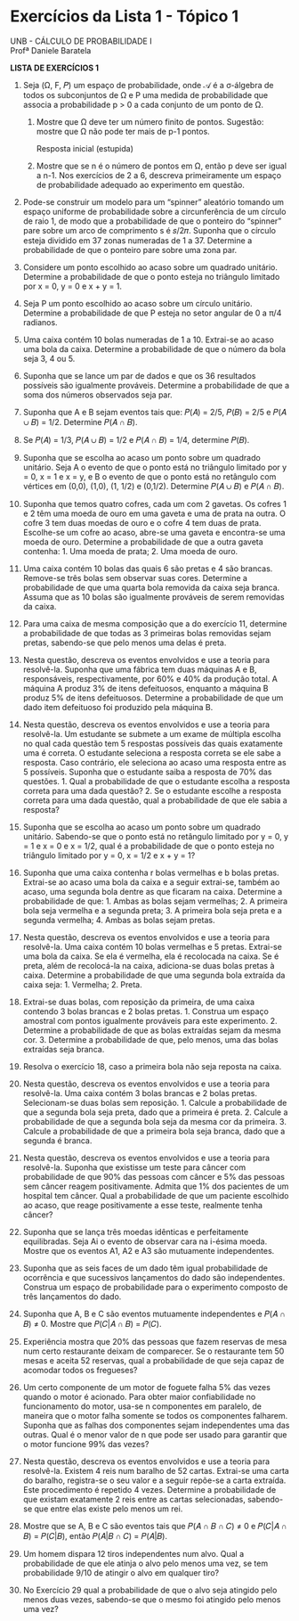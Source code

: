 # Exercícios da Lista 1 - Tópico 1

UNB - CÁLCULO DE PROBABILIDADE I\
Profª Daniele Baratela

**LISTA DE EXERCÍCIOS 1**

1.  Seja (Ω, F, 𝛲) um espaço de probabilidade, onde 𝒜 é a σ-álgebra de todos os subconjuntos de Ω e P uma medida de probabilidade que associa a probabilidade p \> 0 a cada conjunto de um ponto de Ω.
    1.  Mostre que Ω deve ter um número finito de pontos. Sugestão: mostre que Ω não pode ter mais de p-1 pontos.

        [Resposta inicial (estupida)]{.reposta-inicial .resp-estupida}

    2.  Mostre que se n é o número de pontos em Ω, então p deve ser igual a n-1. Nos exercícios de 2 a 6, descreva primeiramente um espaço de probabilidade adequado ao experimento em questão.

2.  Pode-se construir um modelo para um “spinner” aleatório tomando um espaço uniforme de probabilidade sobre a circunferência de um círculo de raio 1, de modo que a probabilidade de que o ponteiro do “spinner” pare sobre um arco de comprimento s é 𝑠/2𝜋. Suponha que o círculo esteja dividido em 37 zonas numeradas de 1 a 37. Determine a probabilidade de que o ponteiro pare sobre uma zona par.

3.  Considere um ponto escolhido ao acaso sobre um quadrado unitário. Determine a probabilidade de que o ponto esteja no triângulo limitado por x = 0, y = 0 e x + y = 1.

4.  Seja P um ponto escolhido ao acaso sobre um círculo unitário. Determine a probabilidade de que P esteja no setor angular de 0 a π/4 radianos.

5.  Uma caixa contém 10 bolas numeradas de 1 a 10. Extrai-se ao acaso uma bola da caixa. Determine a probabilidade de que o número da bola seja 3, 4 ou 5.

6.  Suponha que se lance um par de dados e que os 36 resultados possíveis são igualmente prováveis. Determine a probabilidade de que a soma dos números observados seja par.

7.  Suponha que A e B sejam eventos tais que: 𝑃(𝐴) = 2/5, 𝑃(𝐵) = 2/5 e 𝑃(𝐴 ∪ 𝐵) = 1/2. Determine 𝑃(𝐴 ∩ 𝐵).

8.  Se 𝑃(𝐴) = 1/3, 𝑃(𝐴 ∪ 𝐵) = 1/2 e 𝑃(𝐴 ∩ 𝐵) = 1/4, determine 𝑃(𝐵).

9.  Suponha que se escolha ao acaso um ponto sobre um quadrado unitário. Seja A o evento de que o ponto está no triângulo limitado por y = 0, x = 1 e x = y, e B o evento de que o ponto está no retângulo com vértices em (0,0), (1,0), (1, 1/2) e (0,1/2). Determine 𝑃(𝐴 ∪ 𝐵) e 𝑃(𝐴 ∩ 𝐵).

10.  Suponha que temos quatro cofres, cada um com 2 gavetas. Os cofres 1 e 2 têm uma moeda de ouro em uma gaveta e uma de prata na outra. O cofre 3 tem duas moedas de ouro e o cofre 4 tem duas de prata. Escolhe-se um cofre ao acaso, abre-se uma gaveta e encontra-se uma moeda de ouro. Determine a probabilidade de que a outra gaveta contenha:
    1.  Uma moeda de prata;
    2.  Uma moeda de ouro.

11.  Uma caixa contém 10 bolas das quais 6 são pretas e 4 são brancas. Remove-se três bolas sem observar suas cores. Determine a probabilidade de que uma quarta bola removida da caixa seja branca. Assuma que as 10 bolas são igualmente prováveis de serem removidas da caixa.

12.  Para uma caixa de mesma composição que a do exercício 11, determine a probabilidade de que todas as 3 primeiras bolas removidas sejam pretas, sabendo-se que pelo menos uma delas é preta.

13.  Nesta questão, descreva os eventos envolvidos e use a teoria para resolvê-la. Suponha que uma fábrica tem duas máquinas A e B, responsáveis, respectivamente, por 60% e 40% da produção total. A máquina A produz 3% de itens defeituosos, enquanto a máquina B produz 5% de itens defeituosos. Determine a probabilidade de que um dado item defeituoso foi produzido pela máquina B.

14.  Nesta questão, descreva os eventos envolvidos e use a teoria para resolvê-la. Um estudante se submete a um exame de múltipla escolha no qual cada questão tem 5 respostas possíveis das quais exatamente uma é correta. O estudante seleciona a resposta correta se ele sabe a resposta. Caso contrário, ele seleciona ao acaso uma resposta entre as 5 possíveis. Suponha que o estudante saiba a resposta de 70% das questões.
    1.  Qual a probabilidade de que o estudante escolha a resposta correta para uma dada questão?
    2.  Se o estudante escolhe a resposta correta para uma dada questão, qual a probabilidade de que ele sabia a resposta?

15.  Suponha que se escolha ao acaso um ponto sobre um quadrado unitário. Sabendo-se que o ponto está no retângulo limitado por y = 0, y = 1 e x = 0 e x = 1/2, qual é a probabilidade de que o ponto esteja no triângulo limitado por y = 0, x = 1/2 e x + y = 1?

16.  Suponha que uma caixa contenha r bolas vermelhas e b bolas pretas. Extrai-se ao acaso uma bola da caixa e a seguir extrai-se, também ao acaso, uma segunda bola dentre as que ficaram na caixa. Determine a probabilidade de que:
    1.  Ambas as bolas sejam vermelhas;
    2.  A primeira bola seja vermelha e a segunda preta;
    3.  A primeira bola seja preta e a segunda vermelha;
    4.  Ambas as bolas sejam pretas.

17.  Nesta questão, descreva os eventos envolvidos e use a teoria para resolvê-la. Uma caixa contém 10 bolas vermelhas e 5 pretas. Extrai-se uma bola da caixa. Se ela é vermelha, ela é recolocada na caixa. Se é preta, além de recolocá-la na caixa, adiciona-se duas bolas pretas à caixa. Determine a probabilidade de que uma segunda bola extraída da caixa seja:
    1.  Vermelha;
    2.  Preta.

18.  Extrai-se duas bolas, com reposição da primeira, de uma caixa contendo 3 bolas brancas e 2 bolas pretas.
    1.  Construa um espaço amostral com pontos igualmente prováveis para este experimento.
    2.  Determine a probabilidade de que as bolas extraídas sejam da mesma cor.
    3.  Determine a probabilidade de que, pelo menos, uma das bolas extraídas seja branca.

19.  Resolva o exercício 18, caso a primeira bola não seja reposta na caixa.

20.  Nesta questão, descreva os eventos envolvidos e use a teoria para resolvê-la. Uma caixa contém 3 bolas brancas e 2 bolas pretas. Selecionam-se duas bolas sem reposição.
    1.  Calcule a probabilidade de que a segunda bola seja preta, dado que a primeira é preta.
    2.  Calcule a probabilidade de que a segunda bola seja da mesma cor da primeira.
    3.  Calcule a probabilidade de que a primeira bola seja branca, dado que a segunda é branca.

21.  Nesta questão, descreva os eventos envolvidos e use a teoria para resolvê-la. Suponha que existisse um teste para câncer com probabilidade de que 90% das pessoas com câncer e 5% das pessoas sem câncer reagem positivamente. Admita que 1% dos pacientes de um hospital tem câncer. Qual a probabilidade de que um paciente escolhido ao acaso, que reage positivamente a esse teste, realmente tenha câncer?

22.  Suponha que se lança três moedas idênticas e perfeitamente equilibradas. Seja Ai o evento de observar cara na i-ésima moeda. Mostre que os eventos A1, A2 e A3 são mutuamente independentes.

23.  Suponha que as seis faces de um dado têm igual probabilidade de ocorrência e que sucessivos lançamentos do dado são independentes. Construa um espaço de probabilidade para o experimento composto de três lançamentos do dado.

24.  Suponha que A, B e C são eventos mutuamente independentes e 𝑃(𝐴 ∩ 𝐵) ≠ 0. Mostre que 𝑃(𝐶|𝐴 ∩ 𝐵) = 𝑃(𝐶).

25.  Experiência mostra que 20% das pessoas que fazem reservas de mesa num certo restaurante deixam de comparecer. Se o restaurante tem 50 mesas e aceita 52 reservas, qual a probabilidade de que seja capaz de acomodar todos os fregueses?

26.  Um certo componente de um motor de foguete falha 5% das vezes quando o motor é acionado. Para obter maior confiabilidade no funcionamento do motor, usa-se n componentes em paralelo, de maneira que o motor falha somente se todos os componentes falharem. Suponha que as falhas dos componentes sejam independentes uma das outras. Qual é o menor valor de n que pode ser usado para garantir que o motor funcione 99% das vezes?

27.  Nesta questão, descreva os eventos envolvidos e use a teoria para resolvê-la. Existem 4 reis num baralho de 52 cartas. Extrai-se uma carta do baralho, registra-se o seu valor e a seguir repõe-se a carta extraída. Este procedimento é repetido 4 vezes. Determine a probabilidade de que existam exatamente 2 reis entre as cartas selecionadas, sabendo-se que entre elas existe pelo menos um rei.

28.  Mostre que se A, B e C são eventos tais que 𝑃(𝐴 ∩ 𝐵 ∩ 𝐶) ≠ 0 e 𝑃(𝐶|𝐴 ∩ 𝐵) = 𝑃(𝐶|𝐵), então 𝑃(𝐴|𝐵 ∩ 𝐶) = 𝑃(𝐴|𝐵).

29.  Um homem dispara 12 tiros independentes num alvo. Qual a probabilidade de que ele atinja o alvo pelo menos uma vez, se tem probabilidade 9/10 de atingir o alvo em qualquer tiro?

30.  No Exercício 29 qual a probabilidade de que o alvo seja atingido pelo menos duas vezes, sabendo-se que o mesmo foi atingido pelo menos uma vez?